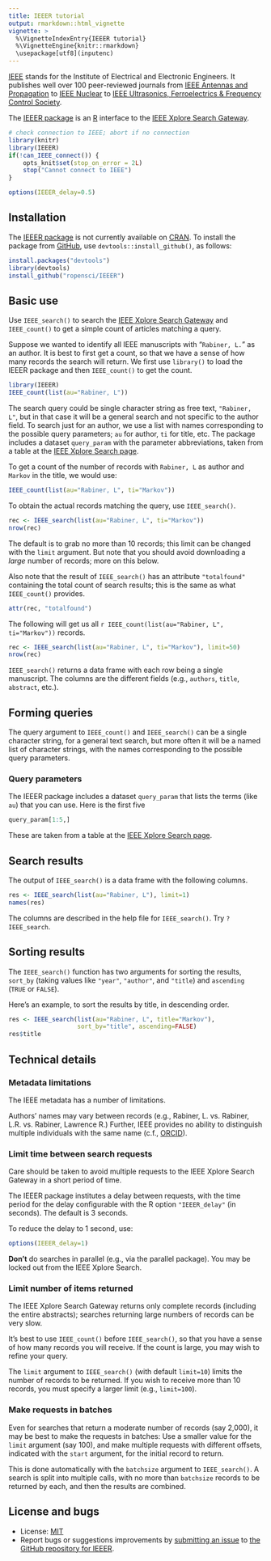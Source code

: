 ```yaml
---
title: IEEER tutorial
output: rmarkdown::html_vignette
vignette: >
  %\VignetteIndexEntry{IEEER tutorial}
  %\VignetteEngine{knitr::rmarkdown}
  \usepackage[utf8](inputenc)
---
```


[IEEE](http://www.ieee.org/index.html) stands for the Institute of
Electrical and Electronic Engineers. It publishes well over 100
peer-reviewed journals from
[IEEE Antennas and Propagation](http://ieeexplore.ieee.org/xpl/RecentIssue.jsp?punumber=8)
to
[IEEE Nuclear](http://ieeexplore.ieee.org/xpl/RecentIssue.jsp?punumber=23)
to
[IEEE Ultrasonics, Ferroelectrics & Frequency Control Society](http://www.ieee-uffc.org/).

The [IEEER package](https://github.com/ropensci/IEEER) is an
[R](http://www.r-project.org) interface to the
[IEEE Xplore Search Gateway](http://ieeexplore.ieee.org/gateway/).

```r
# check connection to IEEE; abort if no connection
library(knitr)
library(IEEER)
if(!can_IEEE_connect()) {
    opts_knit$set(stop_on_error = 2L)
    stop("Cannot connect to IEEE")
}
```

```r
options(IEEER_delay=0.5)
```

## Installation

The [IEEER package](https://github.com/ropensci/IEEER) is not
currently available on [CRAN](http://cran.r-project.org). To install the
package from [GitHub](http://github.com), use
`devtools::install_github()`, as follows:

```r
install.packages("devtools")
library(devtools)
install_github("ropensci/IEEER")
```

## Basic use

Use `IEEE_search()` to search the
[IEEE Xplore Search Gateway](http://ieeexplore.ieee.org/gateway/) and
`IEEE_count()` to get a simple count of articles matching a query.

Suppose we wanted to identify all IEEE manuscripts with
&ldquo;`Rabiner, L.`&rdquo; as an author.  It is best to first get a
count, so that we have a sense of how many records the search will
return. We first use `library()` to load the IEEER package and then
`IEEE_count()` to get the count.

```r
library(IEEER)
IEEE_count(list(au="Rabiner, L"))
```

The search query could be single character string as free text,
`"Rabiner, L"`, but in that case it will be a general search and not
specific to the author field. To search just for an author, we use a
list with names corresponding to the possible query parameters; `au`
for author, `ti` for title, etc. The package includes a dataset
`query_param` with the parameter abbreviations, taken from a table at
the [IEEE Xplore Search page](http://ieeexplore.ieee.org/gateway/).

To get a count of the number of records with `Rabiner, L` as author
and `Markov` in the title, we would use:

```r
IEEE_count(list(au="Rabiner, L", ti="Markov"))
```

To obtain the actual records matching the query, use `IEEE_search()`.

```r
rec <- IEEE_search(list(au="Rabiner, L", ti="Markov"))
nrow(rec)
```

The default is to grab no more than 10 records; this limit can be
changed with the `limit` argument. But note that you should avoid
downloading a _large_ number of records; more on this below.

Also note that the result of `IEEE_search()` has an attribute
`"totalfound"` containing the total count of search results; this
is the same as what `IEEE_count()` provides.

```r
attr(rec, "totalfound")
```

The following will get us all
`r IEEE_count(list(au="Rabiner, L", ti="Markov"))`
records.

```r
rec <- IEEE_search(list(au="Rabiner, L", ti="Markov"), limit=50)
nrow(rec)
```

`IEEE_search()` returns a data frame with each row being a single
manuscript. The columns are the different fields (e.g., `authors`, `title`,
`abstract`, etc.).


## Forming queries

The query argument to `IEEE_count()` and `IEEE_search()`
can be a single
character string, for a general text search, but more often it will be
a named list of character strings, with the names corresponding to the
possible query parameters.

### Query parameters

The IEEER package includes a dataset `query_param` that
lists the terms (like `au`) that you can use. Here is the first five

```r
query_param[1:5,]
```

These are taken from a table at
the [IEEE Xplore Search page](http://ieeexplore.ieee.org/gateway/).


## Search results

The output of `IEEE_search()` is a data frame with the following
columns.

```r
res <- IEEE_search(list(au="Rabiner, L"), limit=1)
names(res)
```

The columns are described in the help file for `IEEE_search()`. Try
`?IEEE_search`.

## Sorting results

The `IEEE_search()` function has two arguments for sorting the results,
`sort_by` (taking values like `"year"`, `"author"`, and
`"title`) and `ascending` (`TRUE` or `FALSE`).

Here's an example, to sort the results by title, in descending order.

```r
res <- IEEE_search(list(au="Rabiner, L", title="Markov"),
                   sort_by="title", ascending=FALSE)
res$title
```


## Technical details

### Metadata limitations

The IEEE metadata has a number of
limitations.

Authors' names may vary between records (e.g., Rabiner,
L. vs. Rabiner, L.R. vs. Rabiner, Lawrence R.)
Further, IEEE provides no ability to
distinguish multiple individuals with the same name (c.f.,
[ORCID](http://orcid.org)).


### Limit time between search requests

Care should be taken to avoid multiple requests to the IEEE Xplore
Search Gateway in a
short period of time.

The IEEER package institutes a delay between requests, with the time
period for the delay configurable with the R option
`"IEEER_delay"` (in seconds). The default is 3 seconds.

To reduce the delay to 1 second, use:

```r
options(IEEER_delay=1)
```

**Don't** do searches in parallel (e.g., via the parallel
package). You may be locked out from the IEEE Xplore Search.


### Limit number of items returned

The IEEE Xplore Search Gateway returns only complete records (including the entire
abstracts); searches returning large numbers of records can be very
slow.

It's best to use `IEEE_count()` before `IEEE_search()`, so that you have
a sense of how many records you will receive. If the count is large,
you may wish to refine your query.

The `limit` argument to `IEEE_search()` (with default `limit=10`)
limits the number of records to be returned. If you wish to receive
more than 10 records, you must specify a larger limit (e.g., `limit=100`).

### Make requests in batches

Even for searches that return a moderate number of records (say
2,000), it may be best to make the requests in batches: Use a smaller
value for the `limit` argument (say 100), and make multiple requests
with different offsets, indicated with the `start` argument, for the
initial record to return.

This is done automatically with the `batchsize` argument to
`IEEE_search()`.  A search is split into multiple calls, with no more
than `batchsize` records to be returned by each, and then the results
are combined.


## License and bugs

- License:
  [MIT](https://github.com/ropensci/IEEER/blob/master/LICENSE)
- Report bugs or suggestions improvements by [submitting an issue](https://github.com/ropensci/IEEER/issues) to
  [the GitHub repository for IEEER](https://github.com/ropensci/IEEER).

